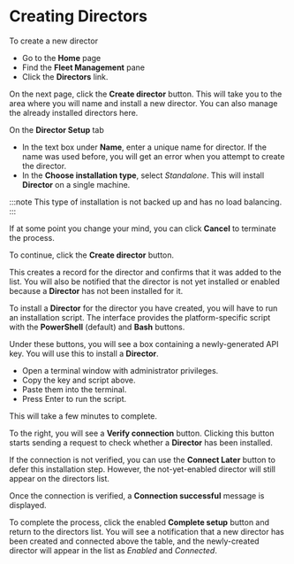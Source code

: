 # Creating Directors

To create a new director

- Go to the **Home** page
- Find the **Fleet Management** pane 
- Click the **Directors** link.

On the next page, click the **Create director** button. This will take you to the area where you will name and install a new director. You can also manage the already installed directors here.

On the **Director Setup** tab

- In the text box under **Name**, enter a unique name for director. If the name was used before, you will get an error when you attempt to create the director.
- In the **Choose installation type**, select _Standalone_. This will install **Director** on a single machine.

:::note
This type of installation is not backed up and has no load balancing.
:::

If at some point you change your mind, you can click **Cancel** to terminate the process.

To continue, click the **Create director** button.

This creates a record for the director and confirms that it was added to the list. You will also be notified that the director is not yet installed or enabled because a **Director** has not been installed for it.

To install a **Director** for the director you have created, you will have to run an installation script. The interface provides the platform-specific script with the **PowerShell** (default) and **Bash** buttons.

Under these buttons, you will see a box containing a newly-generated API key. You will use this to install a **Director**.

<Include id="admin-for-installation-script" />

- Open a terminal window with administrator privileges.
- Copy the key and script above.
- Paste them into the terminal.
- Press <kb-short>Enter</kb-short> to run the script.

This will take a few minutes to complete.

To the right, you will see a **Verify connection** button. Clicking this button starts sending a request to check whether a **Director** has been installed.

<Include id="connection-verification-failure" />

If the connection is not verified, you can use the **Connect Later** button to defer this installation step. However, the not-yet-enabled director will still appear on the directors list.

Once the connection is verified, a **Connection successful** message is displayed.

To complete the process, click the enabled **Complete setup** button and return to the directors list. You will see a notification that a new director has been created and connected above the table, and the newly-created director will appear in the list as _Enabled_ and _Connected_.
